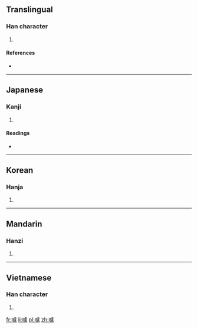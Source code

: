 ==Translingual==

===Han character===
{{Han char|rn=30|rad=口|as=16|sn=19|four=6101<sub>7</sub>|canj=口卜心廿 (RYPT)|ids=⿰[[口]][[盧]]}}

# {{defn|Han|sort=口16}}

====References====
* {{Han ref|kx=0213.210|dkj=04548|dj=0436.030|hdz=10702.010|uh=56A7|ud=22183|bh=F1F3|bd=61939}}

----

==Japanese==

===Kanji===
{{ja-kanji|grade=|rs=口16}}

# {{defn|lang=ja|sort=口16}}

====Readings====
* {{ja-readings|on=[[ろ]] (ro)|kun=}}

----

==Korean==

===Hanja===
{{ko-hanja|hangeul=로|rv=ro|mr=ro}}

# {{defn|lang=ko|sort=口16}}

----

==Mandarin==

===Hanzi===
{{cmn-hanzi|pin=[[lú]] ([[lu2]])|wg=lu<sup>2</sup>}}

# {{defn|lang=cmn|sort=口16}}

----

==Vietnamese==

===Han character===
{{vi-hantu|[[lơ]]|rs=口16}}

# {{defn|lang=vi|sort=口16}}

[[fr:嚧]]
[[li:嚧]]
[[pl:嚧]]
[[zh:嚧]]